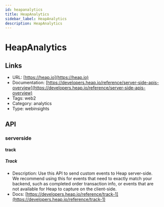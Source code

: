 ```yaml
---
id: heapanalytics
title: HeapAnalytics
sidebar_label: HeapAnalytics
description: HeapAnalytics
---
```


# HeapAnalytics

## Links

* URL: [https://heap.io](https://heap.io)
* Documentation: [https://developers.heap.io/reference/server-side-apis-overview](https://developers.heap.io/reference/server-side-apis-overview)
* Tags: web2
* Category: analytics
* Type: webinsights

## API

### serverside

#### track

##### Track

* Description: Use this API to send custom events to Heap server-side. We recommend using this for events that need to exactly match your backend, such as completed order transaction info, or events that are not available for Heap to capture on the client-side.
* Docs: [https://developers.heap.io/reference/track-1](https://developers.heap.io/reference/track-1)
